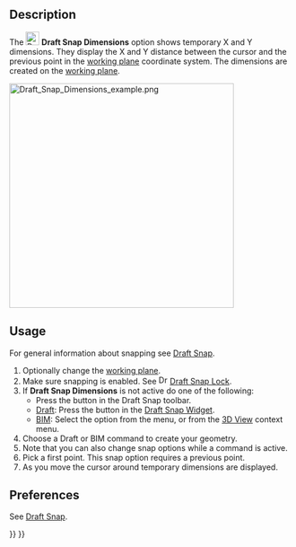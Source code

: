 <languages/>

{{Docnav
|[[Draft_Snap_WorkingPlane|Snap WorkingPlane]]
|[[Draft_ToggleGrid|ToggleGrid]]
|[[Draft_Workbench|Draft]]
|IconL=Draft_Snap_WorkingPlane.svg
|IconR=Draft_ToggleGrid.svg
|IconC=Workbench_Draft.svg
}}

{{GuiCommand
|Name=Draft Snap Dimensions
|MenuLocation=Snapping → Snap Dimensions
|Workbenches=[[Draft_Workbench|Draft]], [[BIM_Workbench|BIM]]
|SeeAlso=[[Draft_Snap|Draft Snap]], [[Draft_Snap_Lock|Draft Snap Lock]], [[Draft_SelectPlane|Draft SelectPlane]]
}}

== Description ==

The [[Image:Draft_Snap_Dimensions.svg|24px]] '''Draft Snap Dimensions''' option shows temporary X and Y dimensions. They display the X and Y distance between the cursor and the previous point in the [[Draft_SelectPlane|working plane]] coordinate system. The dimensions are created on the [[Draft_SelectPlane|working plane]].

[[Image:Draft_Snap_Dimensions_example.png|400px]]
{{Caption|Temporary dimensions show the position of the cursor}}

== Usage ==

For general information about snapping see [[Draft_Snap|Draft Snap]].

# Optionally change the [[Draft_SelectPlane|working plane]].
# Make sure snapping is enabled. See [[Image:Draft_Snap_Lock.svg|16px]] [[Draft_Snap_Lock|Draft Snap Lock]].
# If '''Draft Snap Dimensions''' is not active do one of the following:
#* Press the {{Button|[[Image:Draft_Snap_Dimensions.svg|16px]] [[Draft_Snap_Dimensions|Snap Dimensions]]}} button in the Draft Snap toolbar.
#* [[Draft_Workbench|Draft]]: Press the {{Button|[[Image:Draft_Snap_Dimensions.svg|16px]] [[Draft_Snap_Dimensions|Snap Dimensions]]}} button in the [[Draft_Snap_Widget|Draft Snap Widget]].
#* [[BIM_Workbench|BIM]]: Select the {{MenuCommand|Snapping → [[Image:Draft_Snap_Dimensions.svg|16px]] Snap Dimensions}} option from the menu, or from the [[3D_View|3D View]] context menu.
# Choose a Draft or BIM command to create your geometry.
# Note that you can also change snap options while a command is active.
# Pick a first point. This snap option requires a previous point.
# As you move the cursor around temporary dimensions are displayed.

== Preferences ==

See [[Draft_Snap#Preferences|Draft Snap]].


{{Docnav
|[[Draft_Snap_WorkingPlane|Snap WorkingPlane]]
|[[Draft_ToggleGrid|ToggleGrid]]
|[[Draft_Workbench|Draft]]
|IconL=Draft_Snap_WorkingPlane.svg
|IconR=Draft_ToggleGrid.svg
|IconC=Workbench_Draft.svg
}}

{{Draft Tools navi{{#translation:}}}}
{{Userdocnavi{{#translation:}}}}